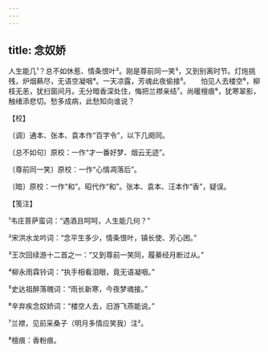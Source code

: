 ```yaml
---
---
---
```

title: 念奴娇
---







人生能几¹？总不如休惹、情条恨叶²。刚是尊前同一笑³，又到别离时节。灯炧挑残，炉烟爇尽，无语空凝咽⁴。一天凉露，芳魂此夜偷接⁵。　　怕见人去楼空⁶，柳枝无恙，犹扫窗间月。无分暗香深处住，悔把兰襟亲结⁷。尚暖檀痕⁸，犹寒翠影，触绪添悲切。愁多成病，此愁知向谁说？





【校】


〔调〕通本、张本、袁本作“百字令”，以下几阕同。

〔总不如句〕原校：一作“才一番好梦、烟云无迹”。

〔尊前同一笑〕原校：一作“心情凋落后”。

〔暗〕原校：一作“和”。昭代作“和”。张本、袁本、汪本作“香”，疑误。





【笺注】


¹韦庄菩萨蛮词：“遇酒且呵呵，人生能几何？”

²宋洪水龙吟词：“念平生多少，情条恨叶，镇长使、芳心困。”

³王次回续游十二首之一：“又到尊前一笑同，履綦经月断过从。”

⁴柳永雨霖铃词：“执手相看泪眼，竟无语凝咽。”

⁵史达祖醉落魄词：“雨长新寒，今夜梦魂接。”

⁶辛弃疾念奴娇词：“楼空人去，旧游飞燕能说。”

⁷兰襟，见前采桑子（明月多情应笑我）注²。

⁸檀痕：香粉痕。